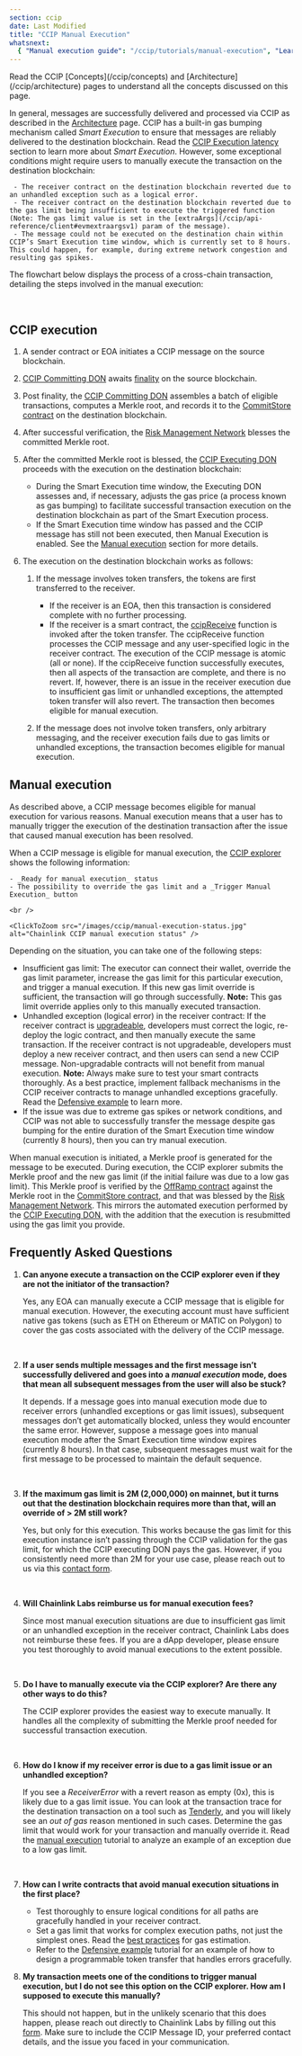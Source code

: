 ```yaml
---
section: ccip
date: Last Modified
title: "CCIP Manual Execution"
whatsnext:
  { "Manual execution guide": "/ccip/tutorials/manual-execution", "Learn CCIP best practices": "/ccip/best-practices" }
---
```



<Aside type="note" title="Prerequisites">
  Read the CCIP [Concepts](/ccip/concepts) and [Architecture](/ccip/architecture) pages to understand all the concepts
  discussed on this page.
</Aside>

In general, messages are successfully delivered and processed via CCIP as described in the [Architecture](/ccip/architecture) page. CCIP has a built-in gas bumping mechanism called _Smart Execution_ to ensure that messages are reliably delivered to the destination blockchain. Read the [CCIP Execution latency](/ccip/architecture#ccip-execution-latency) section to learn more about _Smart Execution_. However, some exceptional conditions might require users to manually execute the transaction on the destination blockchain:

     - The receiver contract on the destination blockchain reverted due to an unhandled exception such as a logical error.
     - The receiver contract on the destination blockchain reverted due to the gas limit being insufficient to execute the triggered function (Note: The gas limit value is set in the [extraArgs](/ccip/api-reference/client#evmextraargsv1) param of the message).
     - The message could not be executed on the destination chain within CCIP’s Smart Execution time window, which is currently set to 8 hours. This could happen, for example, during extreme network congestion and resulting gas spikes.

The flowchart below displays the process of a cross-chain transaction, detailing the steps involved in the manual execution:

<br />

<ClickToZoom src="/images/ccip/manual-execution.png" alt="Chainlink CCIP manual execution flowchart" />

## CCIP execution

1. A sender contract or EOA initiates a CCIP message on the source blockchain.
1. [CCIP Committing DON](/ccip/architecture#committing-don) awaits [finality](/ccip/concepts#finality) on the source blockchain.
1. Post finality, the [CCIP Committing DON](/ccip/architecture#committing-don) assembles a batch of eligible transactions, computes a Merkle root, and records it to the [CommitStore contract](/ccip/architecture#commit-store) on the destination blockchain.
1. After successful verification, the [Risk Management Network](/ccip/concepts#risk-management-network) blesses the committed Merkle root.
1. After the committed Merkle root is blessed, the [CCIP Executing DON](/ccip/architecture#executing-don) proceeds with the execution on the destination blockchain:
   - During the Smart Execution time window, the Executing DON assesses and, if necessary, adjusts the gas price (a process known as gas bumping) to facilitate successful transaction execution on the destination blockchain as part of the Smart Execution process.
   - If the Smart Execution time window has passed and the CCIP message has still not been executed, then Manual Execution is enabled. See the [Manual execution](/ccip/concepts/manual-execution#manual-execution) section for more details.
1. The execution on the destination blockchain works as follows:

   1. If the message involves token transfers, the tokens are first transferred to the receiver.

      - If the receiver is an EOA, then this transaction is considered complete with no further processing.
      - If the receiver is a smart contract, the [ccipReceive](/ccip/api-reference/ccip-receiver#ccipreceive) function is invoked after the token transfer. The ccipReceive function processes the CCIP message and any user-specified logic in the receiver contract. The execution of the CCIP message is atomic (all or none). If the ccipReceive function successfully executes, then all aspects of the transaction are complete, and there is no revert. If, however, there is an issue in the receiver execution due to insufficient gas limit or unhandled exceptions, the attempted token transfer will also revert. The transaction then becomes eligible for manual execution.

   1. If the message does not involve token transfers, only arbitrary messaging, and the receiver execution fails due to gas limits or unhandled exceptions, the transaction becomes eligible for manual execution.

## Manual execution

As described above, a CCIP message becomes eligible for manual execution for various reasons. Manual execution means that a user has to manually trigger the execution of the destination transaction after the issue that caused manual execution has been resolved.

When a CCIP message is eligible for manual execution, the [CCIP explorer](https://ccip.chain.link/) shows the following information:

    - _Ready for manual execution_ status
    - The possibility to override the gas limit and a _Trigger Manual Execution_ button

    <br />

    <ClickToZoom src="/images/ccip/manual-execution-status.jpg" alt="Chainlink CCIP manual execution status" />

Depending on the situation, you can take one of the following steps:

- Insufficient gas limit: The executor can connect their wallet, override the gas limit parameter, increase the gas limit for this particular execution, and trigger a manual execution. If this new gas limit override is sufficient, the transaction will go through successfully. **Note:** This gas limit override applies only to this manually executed transaction.
- Unhandled exception (logical error) in the receiver contract: If the receiver contract is [upgradeable](https://blog.chain.link/upgradable-smart-contracts/), developers must correct the logic, re-deploy the logic contract, and then manually execute the same transaction. If the receiver contract is not upgradeable, developers must deploy a new receiver contract, and then users can send a new CCIP message. Non-upgradable contracts will not benefit from manual execution. **Note:** Always make sure to test your smart contracts thoroughly. As a best practice, implement fallback mechanisms in the CCIP receiver contracts to manage unhandled exceptions gracefully. Read the [Defensive example](/ccip/tutorials/programmable-token-transfers-defensive) to learn more.
- If the issue was due to extreme gas spikes or network conditions, and CCIP was not able to successfully transfer the message despite gas bumping for the entire duration of the Smart Execution time window (currently 8 hours), then you can try manual execution.

When manual execution is initiated, a Merkle proof is generated for the message to be executed. During execution, the CCIP explorer submits the Merkle proof and the new gas limit (if the initial failure was due to a low gas limit). This Merkle proof is verified by the [OffRamp contract](/ccip/architecture#offramp) against the Merkle root in the [CommitStore contract](/ccip/architecture#commit-store), and that was blessed by the [Risk Management Network](/ccip/architecture#risk-management-network). This mirrors the automated execution performed by the [CCIP Executing DON](/ccip/architecture#executing-don), with the addition that the execution is resubmitted using the gas limit you provide.

## Frequently Asked Questions

1. **Can anyone execute a transaction on the CCIP explorer even if they are not the initiator of the transaction?**

   Yes, any EOA can manually execute a CCIP message that is eligible for manual execution. However, the executing account must have sufficient native gas tokens (such as ETH on Ethereum or MATIC on Polygon) to cover the gas costs associated with the delivery of the CCIP message.

   <br />

1. **If a user sends multiple messages and the first message isn’t successfully delivered and goes into a _manual execution_ mode, does that mean all subsequent messages from the user will also be stuck?**

   It depends. If a message goes into manual execution mode due to receiver errors (unhandled exceptions or gas limit issues), subsequent messages don’t get automatically blocked, unless they would encounter the same error. However, suppose a message goes into manual execution mode after the Smart Execution time window expires (currently 8 hours). In that case, subsequent messages must wait for the first message to be processed to maintain the default sequence.

   <br />

1. **If the maximum gas limit is 2M (2,000,000) on mainnet, but it turns out that the destination blockchain requires more than that, will an override of > 2M still work?**

   Yes, but only for this execution. This works because the gas limit for this execution instance isn’t passing through the CCIP validation for the gas limit, for which the CCIP executing DON pays the gas. However, if you consistently need more than 2M for your use case, please reach out to us via this [contact form](https://chain.link/contact?v=Build%20Cross-Chain%20Applications).

   <br />

1. **Will Chainlink Labs reimburse us for manual execution fees?**

   Since most manual execution situations are due to insufficient gas limit or an unhandled exception in the receiver contract, Chainlink Labs does not reimburse these fees. If you are a dApp developer, please ensure you test thoroughly to avoid manual executions to the extent possible.

   <br />

1. **Do I have to manually execute via the CCIP explorer? Are there any other ways to do this?**

   The CCIP explorer provides the easiest way to execute manually. It handles all the complexity of submitting the Merkle proof needed for successful transaction execution.

   <br />

1. **How do I know if my receiver error is due to a gas limit issue or an unhandled exception?**

   If you see a _ReceiverError_ with a revert reason as empty (0x), this is likely due to a gas limit issue. You can look at the transaction trace for the destination transaction on a tool such as [Tenderly](https://tenderly.co/), and you will likely see an _out of gas_ reason mentioned in such cases. Determine the gas limit that would work for your transaction and manually override it. Read the [manual execution](/ccip/tutorials/manual-execution) tutorial to analyze an example of an exception due to a low gas limit.

   <br />

1. **How can I write contracts that avoid manual execution situations in the first place?**

   - Test thoroughly to ensure logical conditions for all paths are gracefully handled in your receiver contract.
   - Set a gas limit that works for complex execution paths, not just the simplest ones. Read the [best practices](/ccip/best-practices#setting-gaslimit) for gas estimation.
   - Refer to the [Defensive example](/ccip/tutorials/programmable-token-transfers-defensive) tutorial for an example of how to design a programmable token transfer that handles errors gracefully.
     <br />

1. **My transaction meets one of the conditions to trigger manual execution, but I do not see this option on the CCIP explorer. How am I supposed to execute this manually?**

   This should not happen, but in the unlikely scenario that this does happen, please reach out directly to Chainlink Labs by filling out this [form](https://chainlinkcommunity.typeform.com/ccip-explorer). Make sure to include the CCIP Message ID, your preferred contact details, and the issue you faced in your communication.
